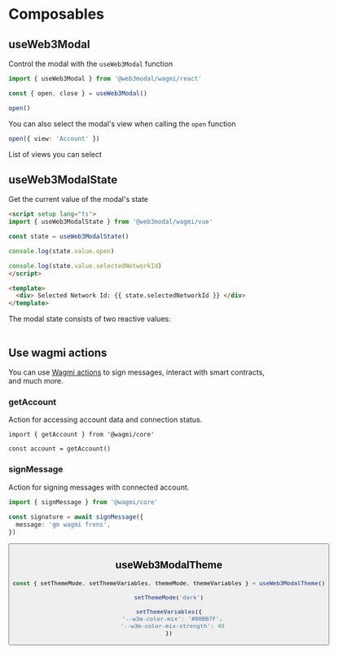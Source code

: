 
# Composables

## useWeb3Modal

Control the modal with the `useWeb3Modal` function
```ts
import { useWeb3Modal } from '@web3modal/wagmi/react'

const { open, close } = useWeb3Modal()

open()
```


You can also select the modal's view when calling the `open` function

```ts
open({ view: 'Account' })
```

List of views you can select

<Table
  headers={['Variable', 'Description']}
  data={[
    {
      variable: { code: 'Connect' },
      description: 'Principal view of the modal - default view when disconnected',
    },
    {
      variable: { code: 'Account' },
      description: 'User profile - default view when connected',
    },
    {
      variable: { code: 'All wallets' },
      description: 'Shows the list of all available wallets',
    },
    {
      variable: { code: 'Network' },
      description: 'List of available networks - you can select and target a specific network before connecting',
    },
    {
      variable: { code: 'WhatIsANetwork' },
      description: '"What is a network" onboarding view',
    },
    {
      variable: { code: 'WhatIsAWallet' },
      description: '"What is a wallet" onboarding view',
    }
  ]}
/>

## useWeb3ModalState

Get the current value of the modal's state

```html
<script setup lang="ts">
import { useWeb3ModalState } from '@web3modal/wagmi/vue'

const state = useWeb3ModalState()

console.log(state.value.open)

console.log(state.value.selectedNetworkId)
</script>

<template>
  <div> Selected Network Id: {{ state.selectedNetworkId }} </div>
</template>
```

The modal state consists of two reactive values:

<Table
  headers={['Value', 'Description', 'Type']}
  data={[
    {
      variable: { code: 'open' },
      description: 'Open state will be true when the modal is open and false when closed.',
      type: { code: 'boolean' }
    },
    {
      variable: { code: 'selectedNetworkId' },
      description: 'The current chain id selected by the user',
      type: { code: 'number' }
    }
  ]}
/>

## Use wagmi actions

You can use [Wagmi actions](https://wagmi.sh/core/actions/getAccount) to sign messages, interact with smart contracts, and much more.

### getAccount

Action for accessing account data and connection status.

```tsx
import { getAccount } from '@wagmi/core'
 
const account = getAccount()
```

### signMessage

Action for signing messages with connected account.

```ts
import { signMessage } from '@wagmi/core'
 
const signature = await signMessage({
  message: 'gm wagmi frens',
})
```

<Button name="Learn More" url="https://wagmi.sh/core/actions/readContract" />

## useWeb3ModalTheme

```ts
const { setThemeMode, setThemeVariables, themeMode, themeVariables } = useWeb3ModalTheme()

setThemeMode('dark')

setThemeVariables({
  '--w3m-color-mix': '#00BB7F',
  '--w3m-color-mix-strength': 40
})
```
